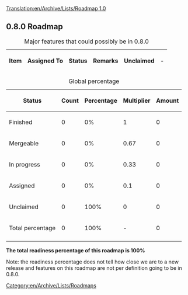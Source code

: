 [[Translation:en/Archive/Lists/Roadmap 1.0]]
{{en/Archive/Lists/Roadmapheader|
previous=en/Archive/Lists/Roadmap 0.7|
current=Roadmap 0.8|
next=en/Archive/Lists/Roadmap 1.1|
}}
== 0.8.0 Roadmap ==

{| border="1"
|+ Major features that could possibly be in 0.8.0
|-
! Item !! Assigned To !! Status !! Remarks
!class="claimed" | Unclaimed || -
|}




{| border="1"
|+ Global percentage
|-
! Status !! Count !! Percentage !! Multiplier !! Amount
|-
!class="checked" | Finished || 0 || 0% || 1 || 0
|-
!class="wip" | Mergeable || 0 || 0% || 0.67 || 0
|-
!class="wip" | In progress || 0 || 0% || 0.33 || 0
|-
!class="claimed" | Assigned || 0 || 0% || 0.1 || 0
|-
!class="unclaimed" | Unclaimed || 0 || 100% || 0 || 0
|-
!class="wip" | Total percentage 
!class="wip" | 0
!class="wip" | 100% 
!class="wip" | - 
!class="wip" | 0
|-
|}
'''The total readiness percentage of this roadmap is 100%'''

Note: the readiness percentage does not tell how close we are to a new release and features on this roadmap are not per definition going to be in 0.8.0.
[[Category:en/Archive/Lists/Roadmaps]]